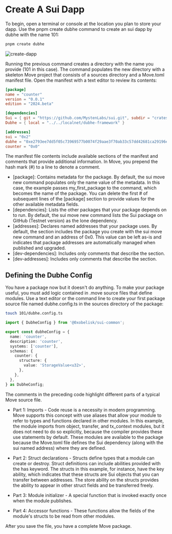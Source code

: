 # Create A Sui Dapp

To begin, open a terminal or console at the location you plan to store your dapp. Use the pnpm create dubhe command to create an sui dapp by dubhe with the name 101:

```bash
pnpm create dubhe
```

![create-dapp](/sui/101.png)

Running the previous command creates a directory with the name you provide (101 in this case). The command populates the new directory with a skeleton Move project that consists of a sources directory and a Move.toml manifest file. Open the manifest with a text editor to review its contents:

```toml
[package]
name = "counter"
version = "0.0.1"
edition = "2024.beta"

[dependencies]
Sui = { git = "https://github.com/MystenLabs/sui.git", subdir = "crates/sui-framework/packages/sui-framework", rev = "mainnet-v1.36.2" }
Dubhe = { local = "../../localnet/dubhe-framework" }

[addresses]
sui = "0x2"
dubhe = "0xe2793ee7dd5f05c73969577b0074f29aae3f70ab33c57dd42681ca29196e6a04"
counter = "0x0"
```

The manifest file contents include available sections of the manifest and comments that provide additional information. In Move, you prepend the hash mark (#) to a line to denote a comment.

- [package]: Contains metadata for the package. By default, the sui move new command populates only the name value of the metadata. In this case, the example passes my_first_package to the command, which becomes the name of the package. You can delete the first # of subsequent lines of the [package] section to provide values for the other available metadata fields.
- [dependencies]: Lists the other packages that your package depends on to run. By default, the sui move new command lists the Sui package on GitHub (Testnet version) as the lone dependency.
- [addresses]: Declares named addresses that your package uses. By default, the section includes the package you create with the sui move new command and an address of 0x0. This value can be left as-is and indicates that package addresses are automatically managed when published and upgraded.
- [dev-dependencies]: Includes only comments that describe the section.
- [dev-addresses]: Includes only comments that describe the section.

## Defining the Dubhe Config

You have a package now but it doesn't do anything. To make your package useful, you must add logic contained in .move source files that define modules. Use a text editor or the command line to create your first package source file named dubhe.config.ts in the sources directory of the package:

```bash
touch 101/dubhe.config.ts
```

```typescript
import { DubheConfig } from '@0xobelisk/sui-common';

export const dubheConfig = {
  name: 'counter',
  description: 'counter',
  systems: ['counter'],
  schemas: {
    counter: {
      structure: {
        value: 'StorageValue<u32>',
      },
    },
  },
} as DubheConfig;
```
The comments in the preceding code highlight different parts of a typical Move source file.

* Part 1: Imports - Code reuse is a necessity in modern programming. Move supports this concept with use aliases that allow your module to refer to types and functions declared in other modules. In this example, the module imports from object, transfer, and tx_context modules, but it does not need to do so explicitly, because the compiler provides these use statements by default. These modules are available to the package because the Move.toml file defines the Sui dependency (along with the sui named address) where they are defined.

* Part 2: Struct declarations - Structs define types that a module can create or destroy. Struct definitions can include abilities provided with the has keyword. The structs in this example, for instance, have the key ability, which indicates that these structs are Sui objects that you can transfer between addresses. The store ability on the structs provides the ability to appear in other struct fields and be transferred freely.

* Part 3: Module initializer - A special function that is invoked exactly once when the module publishes.

* Part 4: Accessor functions - These functions allow the fields of the module's structs to be read from other modules.

After you save the file, you have a complete Move package.